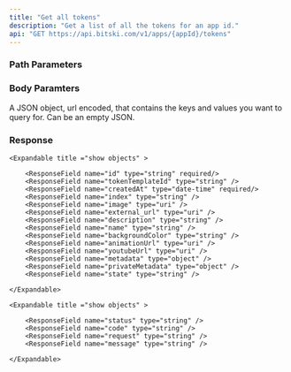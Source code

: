 ```yaml
---
title: "Get all tokens"
description: "Get a list of all the tokens for an app id."
api: "GET https://api.bitski.com/v1/apps/{appId}/tokens"
---
```


### Path Parameters

<ParamField path="appId" type="string" required />

### Body Paramters

<ParamField query="privateMetadata" type="string" required>
  A JSON object, url encoded, that contains the keys and values you want to
  query for. Can be an empty JSON.
</ParamField>

### Response

<ParamField body="tokens" type="array of objects" required>

    <Expandable title ="show objects" >

        <ResponseField name="id" type="string" required/>
        <ResponseField name="tokenTemplateId" type="string" />
        <ResponseField name="createdAt" type="date-time" required/>
        <ResponseField name="index" type="string" />
        <ResponseField name="image" type="uri" />
        <ResponseField name="external_url" type="uri" />
        <ResponseField name="description" type="string" />
        <ResponseField name="name" type="string" />
        <ResponseField name="backgroundColor" type="string" />
        <ResponseField name="animationUrl" type="uri" />
        <ResponseField name="youtubeUrl" type="uri" />
        <ResponseField name="metadata" type="object" />
        <ResponseField name="privateMetadata" type="object" />
        <ResponseField name="state" type="string" />

    </Expandable>

</ParamField>

<ParamField body= "error" type="object" required >
  
    <Expandable title ="show objects" >

        <ResponseField name="status" type="string" />
        <ResponseField name="code" type="string" />
        <ResponseField name="request" type="string" />
        <ResponseField name="message" type="string" />

    </Expandable>

</ParamField>
